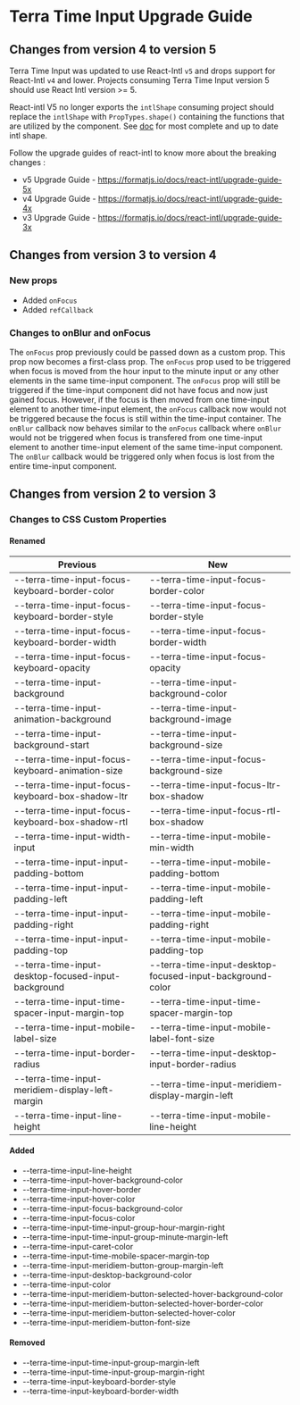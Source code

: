 
<Badge />

# Terra Time Input Upgrade Guide

## Changes from version 4 to version 5

Terra Time Input was updated to use React-Intl `v5` and drops support for React-Intl `v4` and lower.
Projects consuming Terra Time Input version 5 should use React Intl version >= 5.

React-intl V5 no longer exports the `intlShape` consuming project should replace the `intlShape` with `PropTypes.shape()` containing the functions that are utilized by the component. See [doc](https://formatjs.io/docs/intl#the-intl-object) for most complete and up to date intl shape.

Follow the upgrade guides of react-intl to know more about the breaking changes : 
- v5 Upgrade Guide - https://formatjs.io/docs/react-intl/upgrade-guide-5x
- v4 Upgrade Guide - https://formatjs.io/docs/react-intl/upgrade-guide-4x
- v3 Upgrade Guide - https://formatjs.io/docs/react-intl/upgrade-guide-3x

## Changes from version 3 to version 4

### New props
* Added `onFocus`
* Added `refCallback`

### Changes to onBlur and onFocus

The `onFocus` prop previously could be passed down as a custom prop. This prop now becomes a first-class prop. The `onFocus` prop used to be triggered when focus is moved from the hour input to the minute input or any other elements in the same time-input component. The `onFocus` prop will still be triggered if the time-input component did not have focus and now just gained focus. However, if the focus is then moved from one time-input element to another time-input element, the `onFocus` callback now would not be triggered because the focus is still within the time-input container. The `onBlur` callback now behaves similar to the `onFocus` callback where `onBlur` would not be triggered when focus is transfered from one time-input element to another time-input element of the same time-input component. The `onBlur` callback would be triggered only when focus is lost from the entire time-input component.

## Changes from version 2 to version 3

### Changes to CSS Custom Properties

#### Renamed
| Previous | New |
|-|-|
| --terra-time-input-focus-keyboard-border-color | --terra-time-input-focus-border-color |
| --terra-time-input-focus-keyboard-border-style | --terra-time-input-focus-border-style |
| --terra-time-input-focus-keyboard-border-width | --terra-time-input-focus-border-width |
| --terra-time-input-focus-keyboard-opacity | --terra-time-input-focus-opacity |
| --terra-time-input-background | --terra-time-input-background-color |
| --terra-time-input-animation-background | --terra-time-input-background-image |
| --terra-time-input-background-start | --terra-time-input-background-size |
| --terra-time-input-focus-keyboard-animation-size | --terra-time-input-focus-background-size |
| --terra-time-input-focus-keyboard-box-shadow-ltr | --terra-time-input-focus-ltr-box-shadow |
| --terra-time-input-focus-keyboard-box-shadow-rtl | --terra-time-input-focus-rtl-box-shadow |
| --terra-time-input-width-input | --terra-time-input-mobile-min-width |
| --terra-time-input-input-padding-bottom | --terra-time-input-mobile-padding-bottom |
| --terra-time-input-input-padding-left | --terra-time-input-mobile-padding-left |
| --terra-time-input-input-padding-right | --terra-time-input-mobile-padding-right |
| --terra-time-input-input-padding-top | --terra-time-input-mobile-padding-top |
| --terra-time-input-desktop-focused-input-background | --terra-time-input-desktop-focused-input-background-color |
| --terra-time-input-time-spacer-input-margin-top | --terra-time-input-time-spacer-margin-top |
| --terra-time-input-mobile-label-size | --terra-time-input-mobile-label-font-size |
| --terra-time-input-border-radius | --terra-time-input-desktop-input-border-radius |
| --terra-time-input-meridiem-display-left-margin | --terra-time-input-meridiem-display-margin-left |
| --terra-time-input-line-height | --terra-time-input-mobile-line-height |

#### Added
* --terra-time-input-line-height
* --terra-time-input-hover-background-color
* --terra-time-input-hover-border
* --terra-time-input-hover-color
* --terra-time-input-focus-background-color
* --terra-time-input-focus-color
* --terra-time-input-time-input-group-hour-margin-right
* --terra-time-input-time-input-group-minute-margin-left
* --terra-time-input-caret-color
* --terra-time-input-time-mobile-spacer-margin-top
* --terra-time-input-meridiem-button-group-margin-left
* --terra-time-input-desktop-background-color
* --terra-time-input-color
* --terra-time-input-meridiem-button-selected-hover-background-color
* --terra-time-input-meridiem-button-selected-hover-border-color
* --terra-time-input-meridiem-button-selected-hover-color
* --terra-time-input-meridiem-button-font-size

#### Removed
* --terra-time-input-time-input-group-margin-left
* --terra-time-input-time-input-group-margin-right
* --terra-time-input-keyboard-border-style
* --terra-time-input-keyboard-border-width
